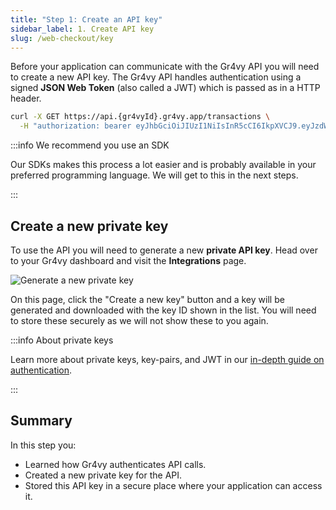 ```yaml
---
title: "Step 1: Create an API key"
sidebar_label: 1. Create API key
slug: /web-checkout/key
---
```



Before your application can communicate with the Gr4vy API you will need to
create a new API key. The Gr4vy API handles authentication using a signed **JSON
Web Token** (also called a JWT) which is passed as in a HTTP header.

```bash
curl -X GET https://api.{gr4vyId}.gr4vy.app/transactions \
  -H "authorization: bearer eyJhbGciOiJIUzI1NiIsInR5cCI6IkpXVCJ9.eyJzdWIi..."
```

:::info We recommend you use an SDK

Our SDKs makes this process a lot easier and is probably available in your
preferred programming language. We will get to this in the next steps.

:::

## Create a new private key

To use the API you will need to generate a new **private API key**. Head over to
your Gr4vy dashboard and visit the **Integrations** page.

<Image src={dashboard_key} title="Generate a new private key" />

On this page, click the "Create a new key" button and a key will be generated and 
downloaded with the key ID shown in the list. You will need to store these securely 
as we will not show these to you again.


:::info About private keys

Learn more about private keys, key-pairs, and JWT in our
[in-depth guide on authentication](/authentication).

:::

## Summary

In this step you:

- Learned how Gr4vy authenticates API calls.
- Created a new private key for the API.
- Stored this API key in a secure place where your application can access it.

